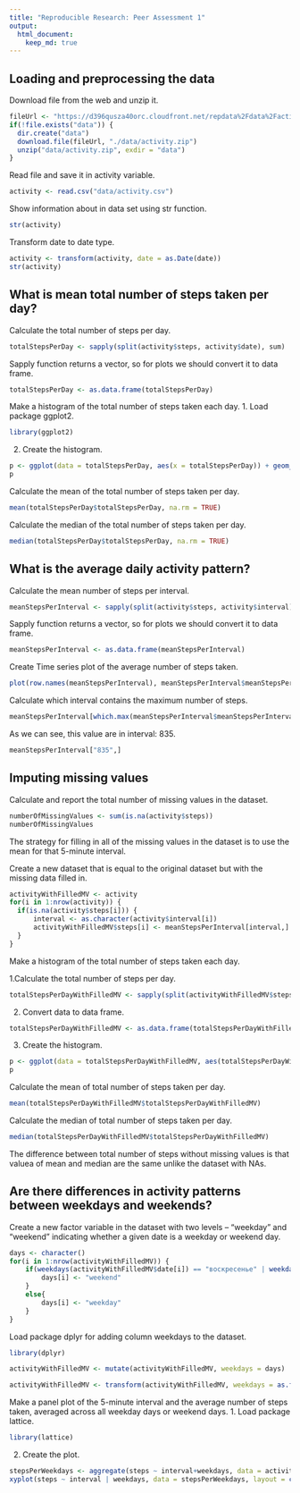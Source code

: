 ```yaml
---
title: "Reproducible Research: Peer Assessment 1"
output: 
  html_document:
    keep_md: true
---
```



## Loading and preprocessing the data
Download file from the web and unzip it.
```r
fileUrl <- "https://d396qusza40orc.cloudfront.net/repdata%2Fdata%2Factivity.zip"
if(!file.exists("data")) {
  dir.create("data")
  download.file(fileUrl, "./data/activity.zip")
  unzip("data/activity.zip", exdir = "data")
}
```
Read file and save it in activity variable.
```r
activity <- read.csv("data/activity.csv")
```
Show information about in data set using str function.
```r
str(activity)
```
Transform date to date type.
```r
activity <- transform(activity, date = as.Date(date))
str(activity)
```

## What is mean total number of steps taken per day?
Calculate the total number of steps per day.
```r
totalStepsPerDay <- sapply(split(activity$steps, activity$date), sum)
```
Sapply function returns a vector, so for plots we should convert it to data frame.
```r
totalStepsPerDay <- as.data.frame(totalStepsPerDay)
```
Make a histogram of the total number of steps taken each day.
1. Load package ggplot2.
```r
library(ggplot2)
```
2. Create the histogram.
```r
p <- ggplot(data = totalStepsPerDay, aes(x = totalStepsPerDay)) + geom_histogram(fill = "green", binwidth = 1000) + labs(x = "Steps", y = "Frequency", title = "Histogram of total steps per day")
p
```

Calculate the mean of the total number of steps taken per day.
```r
mean(totalStepsPerDay$totalStepsPerDay, na.rm = TRUE)
```
Calculate the median of the total number of steps taken per day.
```r
median(totalStepsPerDay$totalStepsPerDay, na.rm = TRUE)
```
## What is the average daily activity pattern?
Calculate the mean number of steps per interval.
```r
meanStepsPerInterval <- sapply(split(activity$steps, activity$interval), mean, na.rm = TRUE)
```
Sapply function returns a vector, so for plots we should convert it to data frame.
```r
meanStepsPerInterval <- as.data.frame(meanStepsPerInterval)
```
Create Time series plot of the average number of steps taken.
```r
plot(row.names(meanStepsPerInterval), meanStepsPerInterval$meanStepsPerInterval, type = "l", col = "blue", lwd = 2, main = "Average number of steps per interval", xlab = "Interval", ylab = "Average steps")
```

Calculate which interval contains the maximum number of steps.
```r
meanStepsPerInterval[which.max(meanStepsPerInterval$meanStepsPerInterval), ]
```
As we can see, this value are in interval: 835.
```r
meanStepsPerInterval["835",]
```

## Imputing missing values
Calculate and report the total number of missing values in the dataset. 
```r
numberOfMissingValues <- sum(is.na(activity$steps))
numberOfMissingValues
```

The strategy for filling in all of the missing values in the dataset is to use the mean for that 5-minute interval.

Create a new dataset that is equal to the original dataset but with the missing data filled in.
```r
activityWithFilledMV <- activity
for(i in 1:nrow(activity)) {
  if(is.na(activity$steps[i])) {
	  interval <- as.character(activity$interval[i])
	  activityWithFilledMV$steps[i] <- meanStepsPerInterval[interval,]
  }
}
```

Make a histogram of the total number of steps taken each day.

1.Calculate the total number of steps per day.
```r
totalStepsPerDayWithFilledMV <- sapply(split(activityWithFilledMV$steps, activityWithFilledMV$date), sum)
```
2. Convert data to data frame.
```r
totalStepsPerDayWithFilledMV <- as.data.frame(totalStepsPerDayWithFilledMV)
```
3. Create the histogram.
```r
p <- ggplot(data = totalStepsPerDayWithFilledMV, aes(totalStepsPerDayWithFilledMV)) + geom_histogram(fill = "lightblue", binwidth = 1000) + labs(x = "Steps", y = "Frequency", title = "Histogram of total steps per day with filled missing values")
p
```

Calculate the mean of total number of steps taken per day.
```r
mean(totalStepsPerDayWithFilledMV$totalStepsPerDayWithFilledMV)
```
Calculate the median of total number of steps taken per day.
```r
median(totalStepsPerDayWithFilledMV$totalStepsPerDayWithFilledMV)
```
The difference between total number of steps without missing values is that valuea of mean and median are the same unlike the dataset with NAs.

## Are there differences in activity patterns between weekdays and weekends?
Create a new factor variable in the dataset with two levels – “weekday” and “weekend” indicating whether a given date is a weekday or weekend day.
```r
days <- character()
for(i in 1:nrow(activityWithFilledMV)) {
	if(weekdays(activityWithFilledMV$date[i]) == "воскресенье" | weekdays(activityWithFilledMV$date[i]) == "суббота") {
		days[i] <- "weekend"
	}
	else{
		days[i] <- "weekday"
	}
}
```
Load package dplyr for adding column weekdays to the dataset.
```r
library(dplyr)
```
```r
activityWithFilledMV <- mutate(activityWithFilledMV, weekdays = days)

activityWithFilledMV <- transform(activityWithFilledMV, weekdays = as.factor(weekdays))
```

Make a panel plot of the 5-minute interval and the average number of steps taken, averaged across all weekday days or weekend days.
1. Load package lattice.
```r
library(lattice)
```
2. Create the plot.
```r
stepsPerWeekdays <- aggregate(steps ~ interval+weekdays, data = activityWithFilledMV, mean)
xyplot(steps ~ interval | weekdays, data = stepsPerWeekdays, layout = c(1, 2), type = "l")
```
